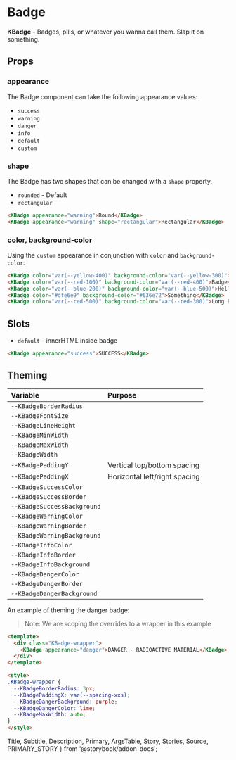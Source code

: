 # Badge

**KBadge** - Badges, pills, or whatever you wanna call them. Slap it on something.

<Primary />
<ArgsTable story={PRIMARY_STORY} />

## Props

### appearance

The Badge component can take the following appearance values:

- `success`
- `warning`
- `danger`
- `info`
- `default`
- `custom`

<Story id="component-kbadge--appearance" />

<Source id="component-kbadge--appearance" />

### shape

The Badge has two shapes that can be changed with a `shape` property.

- `rounded` - Default
- `rectangular`

<Story id="component-kbadge--shape" />

```html
<KBadge appearance="warning">Round</KBadge>
<KBadge appearance="warning" shape="rectangular">Rectangular</KBadge>
```

### color, background-color

Using the `custom` appearance in conjunction with `color` and `background-color`:

<Story id="component-kbadge--colors" />

```html
<KBadge color="var(--yellow-400)" background-color="var(--yellow-300)">Custom</KBadge>
<KBadge color="var(--red-100)" background-color="var(--red-400)">Badge</KBadge>
<KBadge color="var(--blue-200)" background-color="var(--blue-500)">Hello</KBadge>
<KBadge color="#dfe6e9" background-color="#636e72">Something</KBadge>
<KBadge color="var(--red-500)" background-color="var(--red-300)">Long Badge 236bfb09-fe79-4cc9-99be-9361d6b1db64 aa07575b-bcd3-4bb2-bfd7-998224e3d31e 364b78fc-dba3-4b94-9134-388515496de5</KBadge>
```

## Slots

- `default` - innerHTML inside badge

<Story id="component-kbadge--default-slot" />

```html
<KBadge appearance="success">SUCCESS</KBadge>
```

## Theming

| Variable                    | Purpose                       |
| :---------------------      | :---------------------------- |
| `--KBadgeBorderRadius`      |                               |
| `--KBadgeFontSize`          |                               |
| `--KBadgeLineHeight`        |                               |
| `--KBadgeMinWidth`          |                               |
| `--KBadgeMaxWidth`          |                               |
| `--KBadgeWidth`             |                               |
| `--KBadgePaddingY`          | Vertical top/bottom spacing   |
| `--KBadgePaddingX`          | Horizontal left/right spacing |
| `--KBadgeSuccessColor`      |                               |
| `--KBadgeSuccessBorder`     |                               |
| `--KBadgeSuccessBackground` |                               |
| `--KBadgeWarningColor`      |                               |
| `--KBadgeWarningBorder`     |                               |
| `--KBadgeWarningBackground` |                               |
| `--KBadgeInfoColor`         |                               |
| `--KBadgeInfoBorder`        |                               |
| `--KBadgeInfoBackground`    |                               |
| `--KBadgeDangerColor`       |                               |
| `--KBadgeDangerBorder`      |                               |
| `--KBadgeDangerBackground`  |                               |

An example of theming the danger badge:

> Note: We are scoping the overrides to a wrapper in this example

<Story id="component-kbadge--theming" />

```html
<template>
  <div class="KBadge-wrapper">
    <KBadge appearance="danger">DANGER - RADIOACTIVE MATERIAL</KBadge>
  </div>
</template>

<style>
.KBadge-wrapper {
  --KBadgeBorderRadius: 3px;
  --KBadgePaddingX: var(--spacing-xxs);
  --KBadgeDangerBackground: purple;
  --KBadgeDangerColor: lime;
  --KBadgeMaxWidth: auto;
}
</style>
```

  Title,
  Subtitle,
  Description,
  Primary,
  ArgsTable,
  Story,
  Stories,
  Source,
  PRIMARY_STORY
} from '@storybook/addon-docs';
